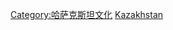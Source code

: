 {{Commons category|Sports in Kazakhstan}}

[[Category:哈萨克斯坦文化|Category:哈萨克斯坦文化]]
[[Category:亞洲各國體育|Kazakhstan]]